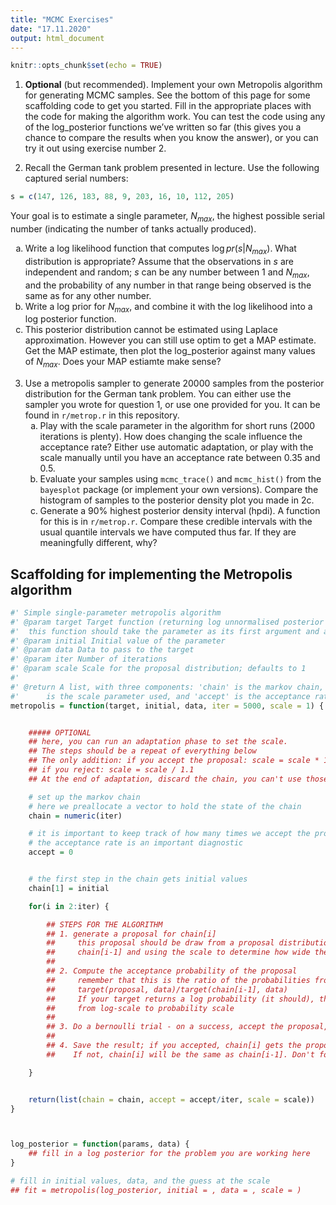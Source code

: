 ```yaml
---
title: "MCMC Exercises"
date: "17.11.2020"
output: html_document
---
```

```r
knitr::opts_chunk$set(echo = TRUE)
```


1. **Optional** (but recommended). Implement your own Metropolis algorithm for generating MCMC samples. See the bottom of this page for some scaffolding code to get you started. Fill in the appropriate places with the code for making the algorithm work. You can test the code using any of the log_posterior functions we've written so far (this gives you a chance to compare the results when you know the answer), or you can try it out using exercise number 2.

2. Recall the German tank problem presented in lecture. Use the following captured serial numbers:

```r
s = c(147, 126, 183, 88, 9, 203, 16, 10, 112, 205)
```

Your goal is to estimate a single parameter, $N_{max}$, the highest possible serial number (indicating the number of tanks actually produced).

a. Write a log likelihood function that computes $\log pr(s | N_{max})$. What distribution is appropriate? Assume that the observations in $s$ are independent and random; $s$ can be any number between 1 and $N_{max}$, and the probability of any number in that range being observed is the same as for any other number.
b. Write a log prior for $N_{max}$, and combine it with the log likelihood into a log posterior function.
c. This posterior distribution cannot be estimated using Laplace approximation. However you can still use optim to get a MAP estimate. Get the MAP estimate, then plot the log_posterior against many values of $N_{max}$. Does your MAP estiamte make sense?


3. Use a metropolis sampler to generate 20000 samples from the posterior distribution for the German tank problem. You can either use the sampler you wrote for question 1, or use one provided for you. It can be found in `r/metrop.r` in this repository.
   a. Play with the scale parameter in the algorithm for short runs (2000 iterations is plenty). How does changing the scale influence the acceptance rate? Either use automatic adaptation, or play with the scale manually until you have an acceptance rate between 0.35 and 0.5.
   b. Evaluate your samples using `mcmc_trace()` and `mcmc_hist()` from the `bayesplot` package (or implement your own versions). Compare the histogram of samples to the posterior density plot you made in 2c.
   c. Generate a 90% highest posterior density interval (hpdi). A function for this is in `r/metrop.r`. Compare these credible intervals with the usual quantile intervals we have computed thus far. If they are meaningfully different, why?


## Scaffolding for implementing the Metropolis algorithm

```r
#' Simple single-parameter metropolis algorithm
#' @param target Target function (returning log unnormalised posterior density);
#' 	this function should take the parameter as its first argument and a data list as its second
#' @param initial Initial value of the parameter
#' @param data Data to pass to the target
#' @param iter Number of iterations
#' @param scale Scale for the proposal distribution; defaults to 1
#' 
#' @return A list, with three components: 'chain' is the markov chain, 'scale' 
#' 		is the scale parameter used, and 'accept' is the acceptance rate
metropolis = function(target, initial, data, iter = 5000, scale = 1) {


	##### OPTIONAL
	## here, you can run an adaptation phase to set the scale. 
	## The steps should be a repeat of everything below
	## The only addition: if you accept the proposal: scale = scale * 1.1 (or some other constant)
	## if you reject: scale = scale / 1.1
	## At the end of adaptation, discard the chain, you can't use those samples

	# set up the markov chain
	# here we preallocate a vector to hold the state of the chain
	chain = numeric(iter)

	# it is important to keep track of how many times we accept the proposals
	# the acceptance rate is an important diagnostic
	accept = 0


	# the first step in the chain gets initial values
	chain[1] = initial

	for(i in 2:iter) {

		## STEPS FOR THE ALGORITHM
		## 1. generate a proposal for chain[i]
		##     this proposal should be draw from a proposal distribution centred around
		##     chain[i-1] and using the scale to determine how wide the distribution is
		##
		## 2. Compute the acceptance probability of the proposal
		##     remember that this is the ratio of the probabilities from the target distribution
		##     target(proposal, data)/target(chain[i-1], data)
		##     If your target returns a log probability (it should), then you need to convert
		##     from log-scale to probability scale
		##     
		## 3. Do a bernoulli trial - on a success, accept the proposal, on a failure, reject it
		## 
		## 4. Save the result; if you accepted, chain[i] gets the proposal. 
		##    If not, chain[i] will be the same as chain[i-1]. Don't forget to track acceptances. 

	}


	return(list(chain = chain, accept = accept/iter, scale = scale))
}



log_posterior = function(params, data) {
	## fill in a log posterior for the problem you are working here
}

# fill in initial values, data, and the guess at the scale
## fit = metropolis(log_posterior, initial = , data = , scale = )
```


